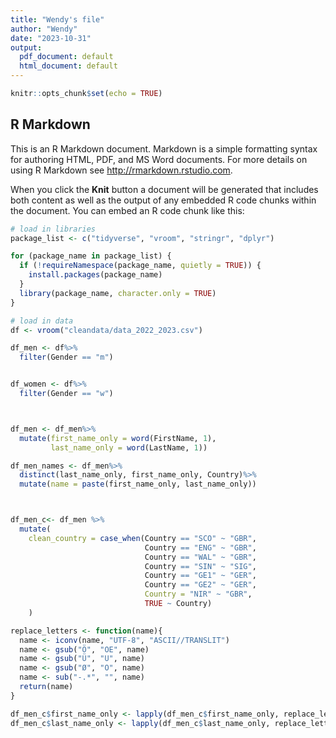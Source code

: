 ```yaml
---
title: "Wendy's file"
author: "Wendy"
date: "2023-10-31"
output:
  pdf_document: default
  html_document: default
---
```


```r
knitr::opts_chunk$set(echo = TRUE)
```

## R Markdown

This is an R Markdown document. Markdown is a simple formatting syntax for authoring HTML, PDF, and MS Word documents. For more details on using R Markdown see <http://rmarkdown.rstudio.com>.

When you click the **Knit** button a document will be generated that includes both content as well as the output of any embedded R code chunks within the document. You can embed an R code chunk like this:

```r
# load in libraries
package_list <- c("tidyverse", "vroom", "stringr", "dplyr")

for (package_name in package_list) {
  if (!requireNamespace(package_name, quietly = TRUE)) {
    install.packages(package_name)
  }
  library(package_name, character.only = TRUE)
}

# load in data
df <- vroom("cleandata/data_2022_2023.csv")

df_men <- df%>%
  filter(Gender == "m")


df_women <- df%>%
  filter(Gender == "w")



df_men <- df_men%>%
  mutate(first_name_only = word(FirstName, 1), 
         last_name_only = word(LastName, 1))

df_men_names <- df_men%>%
  distinct(last_name_only, first_name_only, Country)%>%
  mutate(name = paste(first_name_only, last_name_only))



df_men_c<- df_men %>%
  mutate(
    clean_country = case_when(Country == "SCO" ~ "GBR", 
                              Country == "ENG" ~ "GBR", 
                              Country == "WAL" ~ "GBR",
                              Country == "SIN" ~ "SIG", 
                              Country == "GE1" ~ "GER", 
                              Country == "GE2" ~ "GER", 
                              Country = "NIR" ~ "GBR",
                              TRUE ~ Country)
    )

replace_letters <- function(name){
  name <- iconv(name, "UTF-8", "ASCII//TRANSLIT")
  name <- gsub("Ö", "OE", name)
  name <- gsub("Ü", "U", name)
  name <- gsub("Ø", "O", name)
  name <- sub("-.*", "", name)
  return(name)
}

df_men_c$first_name_only <- lapply(df_men_c$first_name_only, replace_letters)
df_men_c$last_name_only <- lapply(df_men_c$last_name_only, replace_letters)


```

